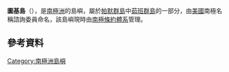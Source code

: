 {{coord|64|46|S|64|26|W|display=title}}

'''圖基島'''（{{lang-en|Tukey Island}}），是[[南極洲|南極洲]]的島嶼，屬於[[帕默群島|帕默群島]]中[[茹班群島|茹班群島]]的一部分，由[[美國|美國]]南極名稱諮詢委員命名，該島嶼現時由[[南極條約體系|南極條約體系]]管理。

==參考資料==
{{usgs-gazetteer}}

{{Antarctica-geo-stub}}
[[Category:南極洲島嶼|Category:南極洲島嶼]]